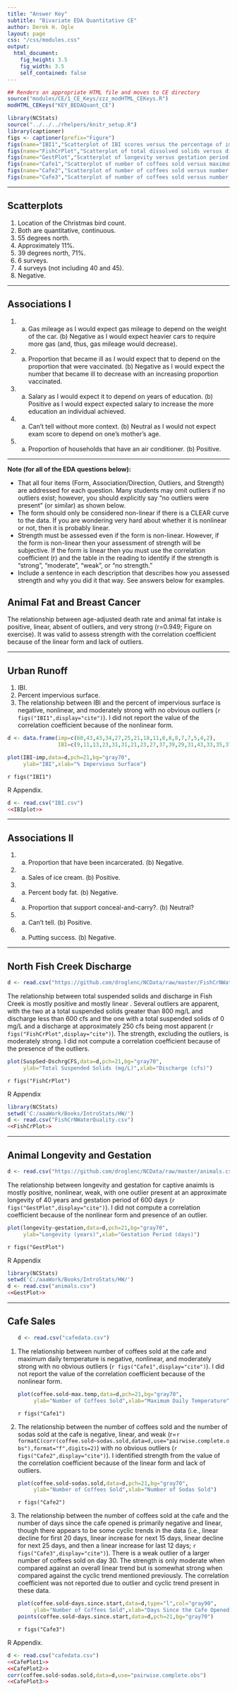 ```yaml
---
title: "Answer Key"
subtitle: "Bivariate EDA Quantitative CE"
author: Derek H. Ogle
layout: page
css: "/css/modules.css"
output:
  html_document:
    fig_height: 3.5
    fig_width: 3.5
    self_contained: false
---
```


```r
## Renders an appropriate HTML file and moves to CE directory
source("modules/CE/1_CE_Keys/zzz_modHTML_CEKeys.R")
modHTML_CEKeys("KEY_BEDAQuant_CE")
```

```r
library(NCStats)
source("../../../rhelpers/knitr_setup.R")
library(captioner)
figs <- captioner(prefix="Figure")
figs(name="IBI1","Scatterplot of IBI scores versus the percentage of impervious surface for 14 areas in Washington")
figs(name="FishCrPlot","Scatterplot of total dissolved solids versus discharge in Fish Creek.")
figs(name="GestPlot","Scatterplot of longevity versus gestation period for a sample of 40 animals.")
figs(name="Cafe1","Scatterplot of number of coffees sold versus maximum daily temperature for the college cafe.")
figs(name="Cafe2","Scatterplot of number of coffees sold versus number of sodas sold for the college cafe.")
figs(name="Cafe3","Scatterplot of number of coffees sold versus number of days since opening for the college cafe.")
```

----

## Scatterplots

1. Location of the Christmas bird count.
1. Both are quantitative, continuous.
1. 55 degrees north.
1. Approximately 11%.
1. 39 degrees north, 71%.
1. 6 surveys.
1. 4 surveys (not including 40 and 45).
1. Negative.

----

## Associations I

1. (a) Gas mileage as I would expect gas mileage to depend on the weight of the car. (b) Negative as I would expect heavier cars to require more gas (and, thus, gas mileage would decrease).
1. (a) Proportion that became ill as I would expect that to depend on the proportion that were vaccinated. (b) Negative as I would expect the number that became ill to decrease with an increasing proportion vaccinated.
1. (a) Salary as I would expect it to depend on years of education. (b) Positive as I would expect expected salary to increase the more education an individual achieved.
1. (a) Can't tell without more context. (b) Neutral as I would not expect exam score to depend on one's mother's age.
1. (a) Proportion of households that have an air conditioner. (b) Positive.

----

<div class="alert alert-warning">
<strong>Note (for all of the EDA questions below):</strong> 
<ul>
<li>That all four items (Form, Association/Direction, Outliers, and Strength) are addressed for each question. Many students may omit outliers if no outliers exist; however, you should explicitly say "no outliers were present" (or similar) as shown below.</li>
<li>The form should only be considered non-linear if there is a CLEAR curve to the data. If you are wondering very hard about whether it is nonlinear or not, then it is probably linear.</li>
<li>Strength must be assessed even if the form is non-linear. However, if the form is non-linear then your assessment of strength will be subjective. If the form is linear then you must use the correlation coefficient (r) and the table in the reading to identify if the strength is "strong", "moderate", "weak", or "no strength."</li>
<li>Include a sentence in each description that describes how you assessed strength and why you did it that way. See answers below for examples.
</ul>
</div>

## Animal Fat and Breast Cancer

The relationship between age-adjusted death rate and animal fat intake is positive, linear, absent of outliers, and very strong (r=0.949; Figure on exercise). It was valid to assess strength with the correlation coefficient because of the linear form and lack of outliers.

----

## Urban Runoff

1. IBI.
1. Percent impervious surface.
1. The relationship between IBI and the percent of impervious surface is negative, nonlinear, and moderately strong with no obvious outliers (`r figs("IBI1",display="cite")`).  I did not report the value of the correlation coefficient because of the nonlinear form.
```r
d <- data.frame(imp=c(60,43,43,34,27,25,21,18,11,8,8,8,7,7,5,4,2),
                IBI=c(9,11,13,23,31,31,21,23,27,37,39,29,31,43,33,35,37))
```
```r
plot(IBI~imp,data=d,pch=21,bg="gray70",
     ylab="IBI",xlab="% Impervious Surface")
```

`r figs("IBI1")`

R Appendix.
```r
d <- read.csv("IBI.csv")
<<IBIplot>>
```

----

## Associations II

1. (a) Proportion that have been incarcerated. (b) Negative.
1. (a) Sales of ice cream. (b) Positive.
1. (a) Percent body fat. (b) Negative.
1. (a) Proportion that support conceal-and-carry?. (b) Neutral?
1. (a) Can't tell. (b) Positive.
1. (a) Putting success. (b) Negative.

----

## North Fish Creek Discharge
```r
d <- read.csv("https://github.com/droglenc/NCData/raw/master/FishCrNWaterQuality.csv")
```

The relationship between total suspended solids and discharge in Fish Creek is mostly positive and mostly linear \figrefp{fig:FishCrPlot}.  Several outliers are apparent, with the two at a total suspended solids greater than 800 mg/L and discharge less than 600 cfs and the one with a total suspended solids of 0 mg/L and a discharge at approximately 250 cfs being most apparent (`r figs("FishCrPlot",display="cite")`). The strength, excluding the outliers, is moderately strong.  I did not compute a correlation coefficient because of the presence of the outliers.

```r
plot(SuspSed~DschrgCFS,data=d,pch=21,bg="gray70",
     ylab="Total Suspended Solids (mg/L)",xlab="Discharge (cfs)")
```

`r figs("FishCrPlot")`

R Appendix
```r
library(NCStats)
setwd('C:/aaaWork/Books/IntroStats/HW/')
d <- read.csv("FishCrNWaterQuality.csv")
<<FishCrPlot>>
```

----

## Animal Longevity and Gestation
```r
d <- read.csv("https://github.com/droglenc/NCData/raw/master/animals.csv")
```

The relationship between longevity and gestation for captive anaimls is mostly positive, nonlinear, weak, with one outlier present at an approximate longevity of 40 years and gestation period of 600 days (`r figs("GestPlot",display="cite")`). I did not compute a correlation coefficient because of the nonlinear form and presence of an outlier.

```r
plot(longevity~gestation,data=d,pch=21,bg="gray70",
     ylab="Longevity (years)",xlab="Gestation Period (days)")
```

`r figs("GestPlot")`

R Appendix
```r
library(NCStats)
setwd('C:/aaaWork/Books/IntroStats/HW/')
d <- read.csv("animals.csv")
<<GestPlot>>
```

----

## Cafe Sales

<ol>
```r
d <- read.csv("cafedata.csv")
```

<li>The relationship between number of coffees sold at the cafe and maximum daily temperature is negative, nonlinear, and moderately strong with no obvious outliers (`r figs("Cafe1",display="cite")`).  I did not report the value of the correlation coefficient because of the nonlinear form.</li>

```r
plot(coffee.sold~max.temp,data=d,pch=21,bg="gray70",
     ylab="Number of Coffees Sold",xlab="Maximum Daily Temperature")
```

`r figs("Cafe1")`

<li>The relationship between the number of coffees sold and the number of sodas sold at the cafe is negative, linear, and weak (r=`r formatC(corr(coffee.sold~sodas.sold,data=d,use="pairwise.complete.obs"),format="f",digits=2)`) with no obvious outliers (`r figs("Cafe2",display="cite")`).  I identified strength from the value of the correlation coefficient because of the linear form and lack of outliers.</li>

```r
plot(coffee.sold~sodas.sold,data=d,pch=21,bg="gray70",
     ylab="Number of Coffees Sold",xlab="Number of Sodas Sold")
```

`r figs("Cafe2")`

<li>The relationship between the number of coffees sold at the cafe and the number of days since the cafe opened is primarily negative and linear, though there appears to be some cyclic trends in the data (i.e., linear decline for first 20 days, linear increase for next 15 days, linear decline for next 25 days, and then a linear increase for last 12 days; `r figs("Cafe3",display="cite")`).  There is a weak outlier of a larger number of coffees sold on day 30.  The strength is only moderate when compared against an overall linear trend but is somewhat strong when compared against the cyclic trend mentioned previously.  The correlation coefficient was not reported due to outlier and cyclic trend present in these data.</li>

```r
plot(coffee.sold~days.since.start,data=d,type="l",col="gray90",
     ylab="Number of Coffees Sold",xlab="Days Since the Cafe Opened")
points(coffee.sold~days.since.start,data=d,pch=21,bg="gray70")
```

`r figs("Cafe3")`

</ol>

R Appendix.
```r
d <- read.csv("cafedata.csv")
<<CafePlot1>>
<<CafePlot2>>
corr(coffee.sold~sodas.sold,data=d,use="pairwise.complete.obs")
<<CafePlot3>>
```

